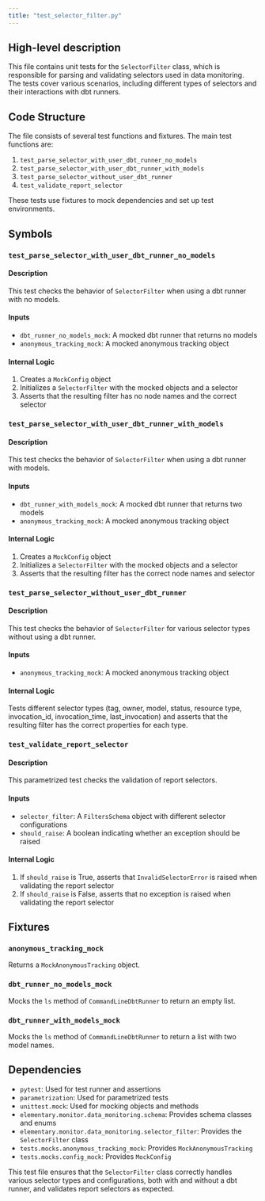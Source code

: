 ```yaml
---
title: "test_selector_filter.py"
---
```


## High-level description
This file contains unit tests for the `SelectorFilter` class, which is responsible for parsing and validating selectors used in data monitoring. The tests cover various scenarios, including different types of selectors and their interactions with dbt runners.

## Code Structure
The file consists of several test functions and fixtures. The main test functions are:
1. `test_parse_selector_with_user_dbt_runner_no_models`
2. `test_parse_selector_with_user_dbt_runner_with_models`
3. `test_parse_selector_without_user_dbt_runner`
4. `test_validate_report_selector`

These tests use fixtures to mock dependencies and set up test environments.

## Symbols

### `test_parse_selector_with_user_dbt_runner_no_models`
#### Description
This test checks the behavior of `SelectorFilter` when using a dbt runner with no models.

#### Inputs
- `dbt_runner_no_models_mock`: A mocked dbt runner that returns no models
- `anonymous_tracking_mock`: A mocked anonymous tracking object

#### Internal Logic
1. Creates a `MockConfig` object
2. Initializes a `SelectorFilter` with the mocked objects and a selector
3. Asserts that the resulting filter has no node names and the correct selector

### `test_parse_selector_with_user_dbt_runner_with_models`
#### Description
This test checks the behavior of `SelectorFilter` when using a dbt runner with models.

#### Inputs
- `dbt_runner_with_models_mock`: A mocked dbt runner that returns two models
- `anonymous_tracking_mock`: A mocked anonymous tracking object

#### Internal Logic
1. Creates a `MockConfig` object
2. Initializes a `SelectorFilter` with the mocked objects and a selector
3. Asserts that the resulting filter has the correct node names and selector

### `test_parse_selector_without_user_dbt_runner`
#### Description
This test checks the behavior of `SelectorFilter` for various selector types without using a dbt runner.

#### Inputs
- `anonymous_tracking_mock`: A mocked anonymous tracking object

#### Internal Logic
Tests different selector types (tag, owner, model, status, resource type, invocation_id, invocation_time, last_invocation) and asserts that the resulting filter has the correct properties for each type.

### `test_validate_report_selector`
#### Description
This parametrized test checks the validation of report selectors.

#### Inputs
- `selector_filter`: A `FiltersSchema` object with different selector configurations
- `should_raise`: A boolean indicating whether an exception should be raised

#### Internal Logic
1. If `should_raise` is True, asserts that `InvalidSelectorError` is raised when validating the report selector
2. If `should_raise` is False, asserts that no exception is raised when validating the report selector

## Fixtures

### `anonymous_tracking_mock`
Returns a `MockAnonymousTracking` object.

### `dbt_runner_no_models_mock`
Mocks the `ls` method of `CommandLineDbtRunner` to return an empty list.

### `dbt_runner_with_models_mock`
Mocks the `ls` method of `CommandLineDbtRunner` to return a list with two model names.

## Dependencies
- `pytest`: Used for test runner and assertions
- `parametrization`: Used for parametrized tests
- `unittest.mock`: Used for mocking objects and methods
- `elementary.monitor.data_monitoring.schema`: Provides schema classes and enums
- `elementary.monitor.data_monitoring.selector_filter`: Provides the `SelectorFilter` class
- `tests.mocks.anonymous_tracking_mock`: Provides `MockAnonymousTracking`
- `tests.mocks.config_mock`: Provides `MockConfig`

This test file ensures that the `SelectorFilter` class correctly handles various selector types and configurations, both with and without a dbt runner, and validates report selectors as expected.